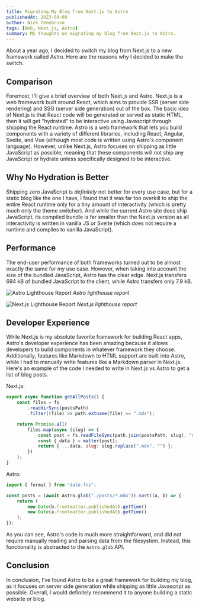 ```yaml
---
title: Migrating My Blog from Next.js to Astro
publishedAt: 2023-09-09
author: Nick Tenebruso
tags: [Web, Next.js, Astro]
summary: My thoughts on migrating my blog from Next.js to Astro.
---
```


About a year ago, I decided to switch my blog from Next.js to a new framework called Astro. Here are the reasons why I decided to make the switch.

## Comparison

Foremost, I'll give a brief overview of both Next.js and Astro. Next.js is a web framework built around React, which aims to provide SSR (server side rendering) and SSG (server side generation) out of the box. The basic idea of Next.js is that React code will be generated or served as static HTML, then it will get "hydrated" to be interactive using Javascript through shipping the React runtime. Astro is a web framework that lets you build components with a variety of different libraries, including React, Angular, Svelte, and Vue (although most code is written using Astro's component language). However, unlike Next.js, Astro focuses on shipping as little JavaScript as possible, meaning that these components will not ship any JavaScript or hydrate unless specifically designed to be interactive.

## Why No Hydration is Better

Shipping zero JavaScript is _definitely_ not better for every use case, but for a static blog like the one I have, I found that it was far too overkill to ship the entire React runtime only for a tiny amount of interactivity (which is pretty much only the theme switcher). And while the current Astro site does ship JavaScript, its compiled bundle is far smaller than the Next.js version as all interactivity is written in vanilla JS or Svelte (which does not require a runtime and compiles to vanilla JavaScript).

## Performance

The end-user performance of both frameworks turned out to be almost exactly the same for my use case. However, when taking into account the size of the bundled JavaScript, Astro has the clear edge. Next.js transfers 694 kB of bundled JavaScript to the client, while Astro transfers only 7.9 kB.

<img
    src="/images/lighthouse-astro.jpg"
    alt="Astro Lighthouse Report"
    class="mb-0"
/>
<span class="text-sm">_Astro lighthouse report_</span>

<img
    src="/images/lighthouse-nextjs.jpg"
    alt="Next.js Lighthouse Report"
    class="mb-0"
/>
<span class="text-sm">_Next.js lighthouse report_</span>

## Developer Experience

While Next.js is my absolute favorite framework for building React apps, Astro's developer experience has been amazing because it allows developers to build components in whatever framework they choose. Additionally, features like Markdown to HTML support are built into Astro, while I had to manually write features like a Markdown parser in Next.js. Here's an example of the code I needed to write in Next.js vs Astro to get a list of blog posts.

Next.js:

```javascript
export async function getAllPosts() {
    const files = fs
        .readdirSync(postsPath)
        .filter((file) => path.extname(file) == ".mdx");

    return Promise.all(
        files.map(async (slug) => {
            const post = fs.readFileSync(path.join(postsPath, slug), "utf-8");
            const { data } = matter(post);
            return { ...data, slug: slug.replace(".mdx", "") };
        })
    );
}
```

Astro:

```typescript
import { format } from "date-fns";

const posts = (await Astro.glob("./posts/*.mdx")).sort((a, b) => {
    return (
        new Date(b.frontmatter.publishedAt).getTime() -
        new Date(a.frontmatter.publishedAt).getTime()
    );
});
```

As you can see, Astro's code is much more straightforward, and did not require manually reading and parsing data from the filesystem. Instead, this functionality is abstracted to the `Astro.glob` API.

## Conclusion

In conclusion, I've found Astro to be a great framework for building my blog, as it focuses on server side generation while shipping as little Javascript as possible. Overall, I would definitely recommend it to anyone building a static website or blog.
